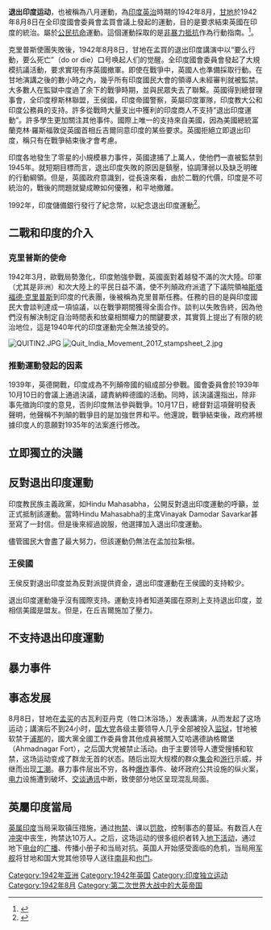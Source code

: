 '''退出印度运动'''，也被稱為八月運動，為[[印度|印度]][[英属印度|英治]]時期的1942年8月，[[甘地|甘地]]於1942年8月8日在全印度國會委員會孟買會議上發起的運動，目的是要求結束英國在印度的統治。屬於[[公民抗命|公民抗命]]運動。這個運動採取的是[[非暴力抵抗|非暴力抵抗]]作為行動指南。<ref>{{cite web|url=http://www.open.ac.uk/researchprojects/makingbritain/content/1942-quit-india-movement|title=1942 Quit India Movement – Making Britain|website=www.open.ac.uk|accessdate=1 May 2018|url-status=dead|archiveurl=https://web.archive.org/web/20180623193852/http://www.open.ac.uk/researchprojects/makingbritain/content/1942-quit-india-movement|archivedate=23 June 2018}}</ref>。

克里普斯使團失敗後，1942年8月8日，甘地在孟買的退出印度講演中以“要么行動，要么死亡”（do or die）口号唤起人们的觉醒。全印度國會委員會發起了大規模抗議活動，要求實現有序英國撤軍。即使在戰爭中，英國人也準備採取行動。在甘地演講之後的數小時之內，幾乎所有印度國民大會的領導人未經審判就被監禁。大多數人在監獄中度過了余下的戰爭時期，並與民眾失去了聯繫。英國得到總督理事會，全印度穆斯林聯盟，王侯國，印度帝國警察，英屬印度軍隊，印度教大公和印度公務員的支持。許多從戰時大量支出中獲利的印度商人不支持“退出印度運動”。許多學生更加關注其他事件。國際上唯一的支持來自美國，因為美國總統富蘭克林·羅斯福敦促英國首相丘吉爾同意印度的某些要求。英國拒絕立即退出印度，稱只有在戰爭結束後才會考慮。

印度各地發生了零星的小規模暴力事件，英國逮捕了上萬人，使他們一直被監禁到1945年。就短期目標而言，退出印度失敗的原因是鎮壓，協調薄弱以及缺乏明確的行動綱領。但是，英國政府意識到，從長遠來看，由於二戰的代價，印度是不可統治的，戰後的問題就變成瞭如何優雅，和平地撤離。

1992年，印度儲備銀行發行了紀念幣，以紀念退出印度運動<ref>{{cite web |url=https://www.youtube.com/watch?v=A2bWubXDYWU |title=1 Rupee Coin of 1992 – Quit India Movement Golden Jubilee |accessdate=12 March 2017 |url-status=live |archiveurl=https://web.archive.org/web/20170406094346/https://www.youtube.com/watch?v=A2bWubXDYWU |archivedate=6 April 2017  }}</ref>。

== 二戰和印度的介入 ==
===克里普斯的使命===
1942年3月，歐戰局勢激化，印度勉強參戰，英國面對着越發不滿的次大陸。印軍（尤其是非洲）和次大陸上的平民日益不滿，使不列顛政府派遣了下議院領袖[[斯塔福德·克里普斯|斯塔福德·克里普斯]]到印度的代表團，後被稱為克里普斯任務。任務的目的是與印度國民大會談判達成一項協議，以在戰爭期間獲得全面合作。談判以失敗告終，因為他們沒有解決制定自治時間表和放棄相關權力的關鍵要求，其實質上提出了有限的統治地位，這是1940年代的印度運動完全無法接受的。

[[File:QUITIN2.JPG|thumb]]
[[File:Quit_India_Movement_2017_stampsheet_2.jpg|thumb]]

===推動運動發起的因素===
1939年，英德開戰，印度成為不列顛帝國的組成部分參戰。國會委員會於1939年10月10日的會議上通過決議，譴責納粹德國的活動。同時，該決議還指出，除非事先徵詢印度的意見，否則印度無法參與戰爭。10月17日，總督對這項聲明發表聲明，他聲稱不列顛的戰爭目的是加強世界和平。他還說，戰爭結束後，政府將根據印度人的意願對1935年的法案進行修改。
==立即獨立的決議==
{{空章节}}
==反對退出印度運動==
印度教民族主義政黨，如Hindu Mahasabha，公開反對退出印度運動的呼籲，並正式抵制該運動。當時Hindu Mahasabha的主席Vinayak Damodar Savarkar甚至寫了一封信。但是後來經過說服，他選擇加入退出印度運動。

儘管國民大會盡了最大努力，但該運動仍無法在孟加拉紮根。

===王侯國===
王侯反對退出印度並為反對派提供資金，退出印度運動在王侯國的支持較少。

退出印度運動幾乎沒有國際支持。運動支持者知道美國在原則上支持退出印度，並相信美國是盟友。但是，在丘吉爾施加了壓力。
==不支持退出印度運動==
{{空章节}}
==暴力事件==
{{空章节}}
==事态发展==
8月8日，甘地在[[孟买|孟买]]的古瓦利亚丹克（牲口沐浴场，{{link-en|Gowalia Tank|Gowalia Tank}}）发表講演，从而发起了这场运动；講演后不到24小时，[[印度国民大会党|国大党]]各级主要领导人几乎全部被投入[[监狱|监狱]]，甘地被软禁于[[浦那|浦那]]的{{link-en|阿迦汗宫|Aga Khan Palace}}，國大黨全國工作委員會其他成員被關入艾哈邁德訥格爾堡（Ahmadnagar Fort），之后国大党被禁止活动。由于主要领导人遭受搜捕和软禁，这场运动变成了群龙无首的状态。随后出现大规模的群众[[集会|集会]]和[[游行|游行]]示威，并继而出现[[工潮|工潮]]。暴力事件层出不穷，各种[[爆炸|爆炸]]事件、破坏政府公共设施的纵火案，[[电力|电力]]设施遭到破坏、[[交谈|交谈]][[通讯|通讯]]中断，致使部分地区呈现混乱局面。

==英屬印度當局==
[[英属印度|英属印度]]当局采取镇压措施，通过[[拘禁|拘禁]]、课以[[罚款|罚款]]，控制事态的蔓延。有数百人在[[冲突|冲突]]中丧生，拘禁达10万人。之后，这场运动的很多组织者转入[[地下活动|地下活动]]，通过地下[[电台|电台]]的[[广播|广播]]、传播小册子和当局对抗。英国人开始感受面临的危机，当局用[[军舰|军舰]]将甘地和国大党其他领导人送往[[南非|南非]]和[[也门|也门]]。
{{World War II}}
[[Category:1942年亚洲|Category:1942年亚洲]]
[[Category:1942年英国|Category:1942年英国]]
[[Category:印度独立运动|Category:印度独立运动]]
[[Category:1942年8月|Category:1942年8月]]
[[Category:第二次世界大战中的大英帝国|Category:第二次世界大战中的大英帝国]]